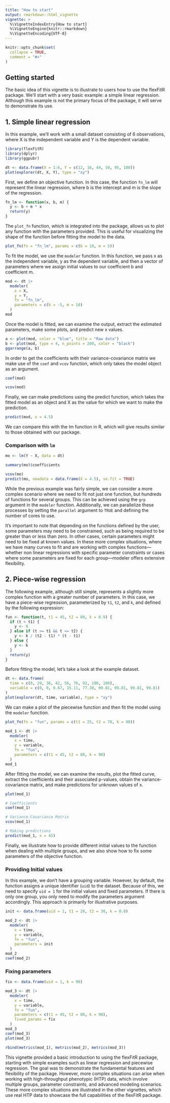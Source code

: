 ```yaml
---
title: "How to start"
output: rmarkdown::html_vignette
vignette: >
  %\VignetteIndexEntry{How to start}
  %\VignetteEngine{knitr::rmarkdown}
  %\VignetteEncoding{UTF-8}
---
```


```r
knitr::opts_chunk$set(
  collapse = TRUE,
  comment = "#>"
)
```

## Getting started

The basic idea of this vignette is to illustrate to users how to use the flexFitR package. We'll start with a very basic example: a simple linear regression. Although this example is not the primary focus of the package, it will serve to demonstrate its use.

## 1. Simple linear regression

In this example, we'll work with a small dataset consisting of 6 observations, where X is the independent variable and Y is the dependent variable.

```r
library(flexFitR)
library(dplyr)
library(ggpubr)
```

```r
dt <- data.frame(X = 1:6, Y = c(12, 16, 44, 50, 95, 100))
plot(explorer(dt, X, Y), type = "xy")
```

First, we define an objective function. In this case, the function `fn_lm` will represent the linear regression, where b is the intercept and m is the slope of the regression.

```r
fn_lm <- function(x, b, m) {
  y <- b + m * x
  return(y)
}
```

The `plot_fn` function, which is integrated into the package, allows us to plot any function with the parameters provided. This is useful for visualizing the shape of the function before fitting the model to the data.

```r
plot_fn(fn = "fn_lm", params = c(b = 10, m = 5))
```

To fit the model, we use the `modeler` function. In this function, we pass x as the independent variable, y as the dependent variable, and then a vector of parameters where we assign initial values to our coefficient b and coefficient m.

```r
mod <- dt |>
  modeler(
    x = X,
    y = Y,
    fn = "fn_lm",
    parameters = c(b = -5, m = 10)
  )
mod
```
Once the model is fitted, we can examine the output, extract the estimated parameters, make some plots, and predict new x values.

```r
a <- plot(mod, color = "blue", title = "Raw data")
b <- plot(mod, type = 4, n_points = 200, color = "black")
ggarrange(a, b)
```

In order to get the coefficients with their variance-covariance matrix we make use of the `coef` and `vcov` function, which only takes the model object as an argument.

```r
coef(mod)
```
```r
vcov(mod)
```
Finally, we can make predictions using the predict function, which takes the fitted model as an object and X as the value for which we want to make the prediction.

```r
predict(mod, x = 4.5)
```

We can compare this with the lm function in R, which will give results similar to those obtained with our package.

### Comparison with `lm` 

```r
mo <- lm(Y ~ X, data = dt)
```

```r
summary(mo)$coefficients
```

```r
vcov(mo)
predict(mo, newdata = data.frame(X = 4.5), se.fit = TRUE)
```

While the previous example was fairly simple, we can consider a more complex scenario where we need to fit not just one function, but hundreds of functions for several groups. This can be achieved using the `grp` argument in the `modeler` function. Additionally, we can parallelize these processes by setting the `parallel` argument to `TRUE` and defining the number of cores to use.

It’s important to note that depending on the functions defined by the user, some parameters may need to be constrained, such as being required to be greater than or less than zero. In other cases, certain parameters might need to be fixed at known values. In these more complex situations, where we have many curves to fit and are working with complex functions—whether non linear regressions with specific parameter constraints or cases where some parameters are fixed for each group—modeler offers extensive flexibility.

## 2. Piece-wise regression

The following example, although still simple, represents a slightly more complex function with a greater number of parameters. In this case, we have a piece-wise regression, parameterized by `t1`, `t2`, and `k`, and defined by the following expression:

```r
fun <- function(t, t1 = 45, t2 = 80, k = 0.9) {
  if (t < t1) {
    y <- 0
  } else if (t >= t1 && t <= t2) {
    y <- k / (t2 - t1) * (t - t1)
  } else {
    y <- k
  }
  return(y)
}
```

Before fitting the model, let's take a look at the example dataset.

```r
dt <- data.frame(
  time = c(0, 29, 36, 42, 56, 76, 92, 100, 108),
  variable = c(0, 0, 0.67, 15.11, 77.38, 99.81, 99.81, 99.81, 99.81)
)
plot(explorer(dt, time, variable), type = "xy")
```

We can make a plot of the piecewise function and then fit the model using the `modeler` function.

```r
plot_fn(fn = "fun", params = c(t1 = 25, t2 = 70, k = 90))
```


```r
mod_1 <- dt |>
  modeler(
    x = time,
    y = variable,
    fn = "fun",
    parameters = c(t1 = 45, t2 = 80, k = 90)
  )
mod_1
```

After fitting the model, we can examine the results, plot the fitted curve, extract the coefficients and their associated p-values, obtain the variance-covariance matrix, and make predictions for unknown values of x.

```r
plot(mod_1)
```

```r
# Coefficients
coef(mod_1)
```

```r
# Variance-Covariance Matrix
vcov(mod_1)
```

```r
# Making predictions
predict(mod_1, x = 45)
```

Finally, we illustrate how to provide different initial values to the function when dealing with multiple groups, and we also show how to fix some parameters of the objective function.

### Providing Initial values

In this example, we don't have a grouping variable. However, by default, the function assigns a unique identifier (`uid`) to the dataset. Because of this, we need to specify `uid = 1` for the initial values and fixed parameters. If there is only one group, you only need to modify the parameters argument accordingly. This approach is primarily for illustrative purposes.

```r
init <- data.frame(uid = 1, t1 = 20, t2 = 30, k = 0.8)

mod_2 <- dt |>
  modeler(
    x = time,
    y = variable,
    fn = "fun",
    parameters = init
  )
mod_2
coef(mod_2)
```

### Fixing parameters

```r
fix <- data.frame(uid = 1, k = 98)

mod_3 <- dt |>
  modeler(
    x = time,
    y = variable,
    fn = "fun",
    parameters = c(t1 = 45, t2 = 80, k = 90),
    fixed_params = fix
  )
mod_3
coef(mod_3)
plot(mod_3)
```

```r
rbind(metrics(mod_1), metrics(mod_2), metrics(mod_3))
```


This vignette provided a basic introduction to using the flexFitR package, starting with simple examples such as linear regression and piecewise regression. The goal was to demonstrate the fundamental features and flexibility of the package. However, more complex situations can arise when working with high-throughput phenotypic (HTP) data, which involve multiple groups, parameter constraints, and advanced modeling scenarios. These more complex situations are illustrated in the other vignettes, which use real HTP data to showcase the full capabilities of the flexFitR package.
